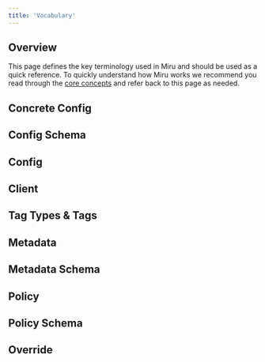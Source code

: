 ```yaml
---
title: 'Vocabulary'
---
```



## Overview

This page defines the key terminology used in Miru and should be used as a quick reference. To quickly understand how Miru works we recommend you read through the [core concepts](/pages/core-concepts) and refer back to this page as needed.

## Concrete Config
<ConcreteConfigDefinition />

## Config Schema
<ConfigSchemaDefinition />
<SchemaLanguages />

## Config
<ConfigDefinition />

## Client
<ClientDefinition />

## Tag Types & Tags
<TagAndTagTypeDefinition />

## Metadata
<MetadataDefinition />

## Metadata Schema
<MetadataSchemaDefinition />

## Policy
<PolicyDefinition />

## Policy Schema
<PolicySchemaDefinition />

## Override
<Override />




